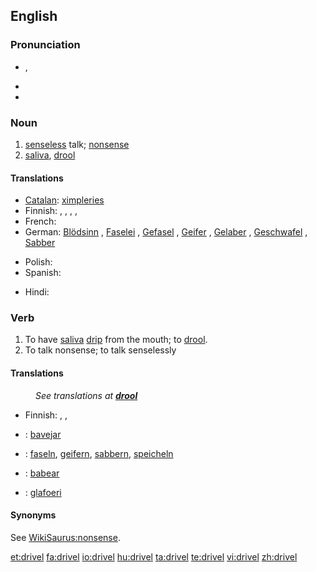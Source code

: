 ==English==

===Pronunciation===
* {{a|UK}} {{IPA|/dɹɪv.əl/}}, {{SAMPA|/drIv.@l/}}
* {{audio|en-us-drivel.ogg|Audio (US)}}
* {{rhymes|ɪvəl}}

===Noun===
{{en-noun|-}}

# [[senseless]] talk; [[nonsense]]
# [[saliva]], [[drool]]

====Translations====
{{trans-top|senseless talk}}
* [[Catalan]]: [[ximpleries]] {{f|p}}
* Finnish: {{t-|fi|höpinä}}, {{t-|fi|höpöpuhe}}, {{t|fi|höpötys}}, {{t-|fi|pöty}}, {{t-|fi|hölynpöly}}
* French: {{t|fr|foutaise}}
* German: [[Blödsinn]] {{m}}, [[Faselei]] {{f}}, [[Gefasel]] {{n}}, [[Geifer]] {{m}}, [[Gelaber]] {{n}}, [[Geschwafel]] {{n}}, [[Sabber]] {{m}}
{{trans-mid}}
* Polish: {{t-|pl|bełkot|m}}
* Spanish: {{t-|es|tonterías|f|p}}
{{trans-bottom}}

{{trans-top|saliva, drool}}
* Hindi: {{t-|hi|लार|f|tr=lār|sc=Deva|xs=Hindi}}
{{trans-mid}}
{{trans-bottom}}

===Verb===
{{en-verb}}

# To have [[saliva]] [[drip]] from the mouth; to [[drool]].
# To talk nonsense; to talk senselessly

====Translations====
{{trans-top|To have saliva drip from the mouth}}
: ''See translations at '''[[drool]]'''''
{{trans-mid}}
{{trans-bottom}}

{{trans-top|to talk nonsense}}
* Finnish: {{t-|fi|höpsiä}}, {{t-|fi|höpöttää}}, {{t|fi|puhua puuta heinää}}
{{trans-mid}}
{{trans-bottom}}

{{checktrans-top}}
* {{ttbc|Catalan}}: [[bavejar]]
* {{ttbc|German}}: [[faseln]], [[geifern]], [[sabbern]], [[speicheln]]
{{trans-mid}}
* {{ttbc|Spanish}}: [[babear]]
* {{ttbc|Welsh}}: [[glafoeri]]
{{trans-bottom}}

====Synonyms====
See [[WikiSaurus:nonsense]].

[[et:drivel]]
[[fa:drivel]]
[[io:drivel]]
[[hu:drivel]]
[[ta:drivel]]
[[te:drivel]]
[[vi:drivel]]
[[zh:drivel]]